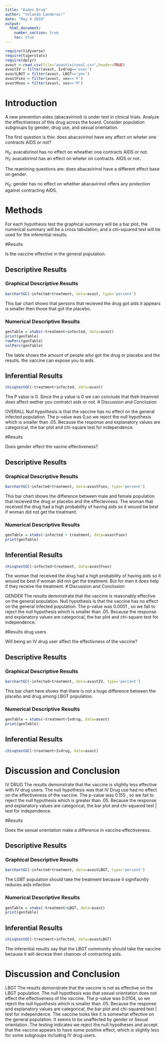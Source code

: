 ---
title: "Aides Drug"
author: "Yolanda Landeros!"
date: "May 4 2019"
output: 
  html_document:
    number_section: true
    toc: true
---

```{r include=FALSE,echo=FALSE}
require(tidyverse)
require(tigerstats)
require(dplyr)
avast <-read.csv(file="avastivironal.csv",header=TRUE)
avastIV = filter(avast, Ivdrug=='user')
avastLBGT = filter(avast, LBGT=='yes')
avastFsex = filter(avast, sex=='F')
avastMsex = filter(avast, sex=='M')
```

# Introduction

<!--In this section you explain what you are trying to show.  Where did the data come from?  What is the research or other question you are trying to answer?.  If you skimp in this section expect to be marked down in your grade. Paint a picture of the project a couple of paragraphs is expected!-->

A new prevention aides (abacavirinol) is under test in clinical trials. Analyze the effectiveness of this drug across the board. Consider population subgroups by gender, drug use, and sexual orientation.

The first question is this: does abacavirinol have any affect on wheter one contracts AIDS or not?

$H_0:$ avacabirinol has no effect on wheather one contracts AIDS or not.  
$H_1:$ avacabirinol has an effect on wheter on contracts. AIDS or not.

The reamining questions are: does abacavirinol have a different effect base on gender.

$H_0:$ gender has no effect on whether abacavirinol offers any protection against contracting AIDS.

# Methods

<!--Decide on your methods:  use "variable analysis" or other appropriate descriptors.  Make sure to choose at least one graphical method and at least one numerical method. Discuss what data manipulations may be needed for example subsetting or other binning procedures and what sort of graphical displays and inferential tools will be
used!-->

For each hypothesis test the graphical summary will be a bar plot, the numerical summary will be a cross tabulation, and a chi-squared test will be used for the inferential results. 

#Results 

Is the vaccine effective in the general population.

<!--Divide this section into two sub-sections:  One for your descriptive  results and one for your inferential results.!-->

## Descriptive Results


### Graphical Descriptive Results

<!--Graphical results here.  Make sure to show your code.  Provide appropriate labels for axes, giving units if possible, and provide a good title for the graph, too.  Use the graphical results to describe the patterns if any that exist in the data as focused toward the research question. Bottom line is to explain the features of the graph that are relevant to conforming or departing to what is expected by your null hypothesis !-->

```{r}
barchartGC(~infected+treatment, data=avast, type='percent')
```


This bar chart shows that persons that recieved the drug got aids it appears is smaller then those that got the placebo.


### Numerical Descriptive Results

<!--Numerical results go here. Use the numerical results to describe the patterns if any that exist in the data as focused toward the research question!-->
```{r}
genTable = xtabs(~treatment+infected, data=avast)
print(genTable)
rowPerc(genTable)
colPerc(genTable)
```




The table shows the amount of people who got the drug or placebo and the resutls. the vaccine can expose you to aids.


## Inferential Results

<!--State hypothesis clearly.  Make sure your discussion of the inferential test covers all the aspects that the test output produces, such as test statistic, p-value etc.  Make a decision about the null hypothesis, explain the assumptions on which the selected test/procedure was based, and why the chosen procedure satisfys the assumptions and is appropriate to answer the research question!-->

```{r}
chisqtestGC(~treatment+infected, data=avast)
```
The P value is 0.
Since the p value is 0 we can conclude that theh treamnet does  affect wether you contratct aids or not.
# Discussion and Conclusion

<!--Discussion and conclusion here.  If you found a relationship be sure to consider whether the relationship occurs because one of the variavbles causes the other, or whether they perhasps are related for some other reason.  Watch the chapter 6 videos from the GeorgeTown videos collection.!-->
OVERALL Null hypothesis is that the vaccine has no effect on the general infected population.
The p-value was 0,so we reject the null hypothesis which is smaller than .05. Because the response and explanatory values are categorical, the bar plot and chi-square test for independence.

#Results 


<!--Divide this section into two sub-sections:  One for your descriptive  results and one for your inferential results.!-->
Does gender effect the vacine effectiveness?

## Descriptive Results

### Graphical Descriptive Results

<!--Graphical results here.  Make sure to show your code.  Provide appropriate labels for axes, giving units if possible, and provide a good title for the graph, too.  Use the graphical results to describe the patterns if any that exist in the data as focused toward the research question. Bottom line is to explain the features of the graph that are relevant to conforming or departing to what is expected by your null hypothesis !-->

```{r}
barchartGC(~infected+treatment, data=avastFsex, type='percent')
```
This bar chart shows the difference between male and female population that recieved the drug or placebo and the effectevness. 
The woman that received the drug had a high probability of having aids so it wouod be best if woman did not get the treatment.

### Numerical Descriptive Results

<!--Numerical results go here. Use the numerical results to describe the patterns if any that exist in the data as focused toward the research question!-->
```{r}
genTable = xtabs(~infected + treatment, data=avastFsex)
print(genTable)
```


## Inferential Results

<!--State hypothesis clearly.  Make sure your discussion of the inferential test covers all the aspects that the test output produces, such as test statistic, p-value etc.  Make a decision about the null hypothesis, explain the assumptions on which the selected test/procedure was based, and why the chosen procedure satisfys the assumptions and is appropriate to answer the research
question!-->
```{r}
chisqtestGC(~infected+treatment, data=avastFsex)
```
The woman that received the drug had a high probability of having aids so it wouod be best if woman did not get the treatment. But for men it does help if they receive the treatment. 
# Discussion and Conclusion

<!--Discussion and conclusion here.  If you found a relationship be sure to consider whether the relationship occurs because one of the variavbles causes the other, or whether they perhasps are related for some other reason.  Watch the chapter 6 videos from the GeorgeTown videos collection.!-->
GENDER The results demonstrate that the vaccine is reasonably effective on the general population. Null hypothesis is that the vaccine has no effect on the general infected population.
The p-value was 0.0001 , so we fail to reject the null hypothesis which is smaller than .05. Because the response and explanatory values are categorical, the bar plot and chi-square test for independence.


#Results drug users

<!--Divide this section into two sub-sections:  One for your descriptive  results and one for your inferential results.!-->
Will being an IV drug user affect the effectivness of the vaccine?

## Descriptive Results

### Graphical Descriptive Results

<!--Graphical results here.  Make sure to show your code.  Provide appropriate labels for axes, giving units if possible, and provide a good title for the graph, too.  Use the graphical results to describe the patterns if any that exist in the data as focused toward the research question. Bottom line is to explain the features of the graph that are relevant to conforming or departing to what is expected by your null hypothesis !-->
```{r}
barchartGC(~infected+treatment, data=avastIV, type='percent')
```

This bar chart here shows that there is not a huge difference between the placebo and drug among LBGT population.

### Numerical Descriptive Results

<!--Numerical results go here. Use the numerical results to describe the patterns if any that exist in the data as focused toward the research question!-->
```{r}
genTable = xtabs(~treatment+Ivdrug, data=avast)
print(genTable)
```


## Inferential Results

<!--State hypothesis clearly.  Make sure your discussion of the inferential test covers all the aspects that the test output produces, such as test statistic, p-value etc.  Make a decision about the null hypothesis, explain the assumptions on which the selected test/procedure was based, and why the chosen procedure satisfys the assumptions and is appropriate to answer the research question!-->
```{r}
chisqtestGC(~treatment+Ivdrug, data=avast)
```
# Discussion and Conclusion

<!--Discussion and conclusion here.  If you found a relationship be sure to consider whether the relationship occurs because one of the variavbles causes the other, or whether they perhasps are related for some other reason.  Watch the chapter 6 videos from the GeorgeTown videos collection.!-->
IV DRUG The results demonstrate that the vaccine is slightly less effective with IV drug users.
The null hypothesis was that IV Drug use had no effect on the effectiveness of the vaccine.
The p-value was 0.155 , so we fail to reject the null hypothesis which is greater than .05. Because the response and explanatory values are categorical, the bar plot and chi-squared test | test for independence.

#Results 

Does the sexual orientation make a difference in vaccine effectiveness.

<!--Divide this section into two sub-sections:  One for your descriptive  results and one for your inferential results.!-->

## Descriptive Results

### Graphical Descriptive Results

<!--Graphical results here.  Make sure to show your code.  Provide appropriate labels for axes, giving units if possible, and provide a good title for the graph, too.  Use the graphical results to describe the patterns if any that exist in the data as focused toward the research question. Bottom line is to explain the features of the graph that are relevant to conforming or departing to what is expected by your null hypothesis !-->
```{r}
barchartGC(~infected+treatment, data=avastLBGT, type='percent')
```

The LGBT population should take the treatment because it signifacntly reduces aids infection


### Numerical Descriptive Results

<!--Numerical results go here. Use the numerical results to describe the patterns if any that exist in the data as focused toward the research question!-->



```{r}
genTable = xtabs(~treatment+LBGT, data=avast)
print(genTable)
```


## Inferential Results

<!--State hypothesis clearly.  Make sure your discussion of the inferential test covers all the aspects that the test output produces, such as test statistic, p-value etc.  Make a decision about the null hypothesis, explain the assumptions on which the selected test/procedure was based, and why the chosen procedure satisfys the assumptions and is appropriate to answer the research question!-->
```{r}
chisqtestGC(~treatment+infected, data=avastLBGT)
```

The inferential results say that the LBGT community should take the vaccine because it will decrese their chances of contracting aids.

# Discussion and Conclusion

<!--Discussion and conclusion here.  If you found a relationship be sure to consider whether the relationship occurs because one of the variavbles causes the other, or whether they perhasps are related for some other reason.  Watch the chapter 6 videos from the GeorgeTown videos collection.!-->
  
LBGT The results demonstrate that the vaccine is not as effective on the LBGT population.
The null hypothesis was that sexual orientation does not effect the effectiveness of the vaccine.
The p-value was 0.0104, so we reject the null hypothesis which is smaller than .05. Because the response and explanatory values are categorical, the bar plot and chi-squared test | test for independence.
The vaccine looks like it is somewhat effective on the general population. It seems to be unaffected by gender or Sexual orientation. The testing indicates we reject the null hypotheses and accept that the vaccine appears to have some positive effect, which is slightly less for some subgroups including IV drug users.

    
